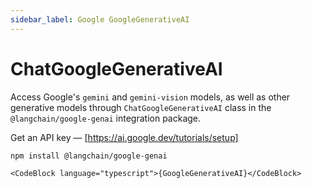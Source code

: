 ```yaml
---
sidebar_label: Google GoogleGenerativeAI
---
```



# ChatGoogleGenerativeAI

Access Google's `gemini` and `gemini-vision` models, as well as other
generative models through `ChatGoogleGenerativeAI` class in the
`@langchain/google-genai` integration package.

Get an API key — [https://ai.google.dev/tutorials/setup]

```bash npm2yarn
npm install @langchain/google-genai
```


    <CodeBlock language="typescript">{GoogleGenerativeAI}</CodeBlock>
